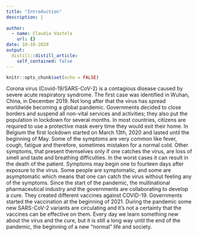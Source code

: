 ```yaml
---
title: "Introduction"
description: |
 
author:
  - name: Claudia Vastola
    url: {}
date: 10-10-2020
output:
  distill::distill_article:
    self_contained: false
---
```


```r
knitr::opts_chunk$set(echo = FALSE)
```

Corona virus (Covid-19/SARS-CoV-2) is a contagious disease caused by severe acute respiratory syndrome. 
The first case was identified in Wuhan, China, in December 2019.
Not long after that the virus has spread worldwide becoming a global pandemic. 
Governments decided to close borders and suspend all non-vital services and activities; they also put the population in lockdown for several months. In most countries, citizens are required to use a protective mask every time they would exit their home. In Belgium the first lockdown started on March 13th, 2020 and lasted until the beginning of May.
Some of the symptoms are very common like fever, cough, fatigue and therefore, sometimes mistaken for a normal cold. Other symptoms, that present themselves only if one catches the virus, are loss of smell and taste and breathing difficulties. In the worst cases it can result in the death of the patient.
Symptoms may begin one to fourteen days after exposure to the virus. Some people are symptomatic, and some are asymptomatic which means that one can catch the virus without feeling any of the symptoms.
Since the start of the pandemic, the multinational pharmaceutical industry and the governments are collaborating to develop a cure. They created different vaccines against COVID-19. Governments started the vaccination at the beginning of 2021.
During the pandemic some new SARS-CoV-2 variants are circulating and it’s not a certainty that the vaccines can be effective on them.
Every day we learn something new about the virus and the cure, but it is still a long way until the end of the pandemic, the beginning of a new “normal” life and society.


